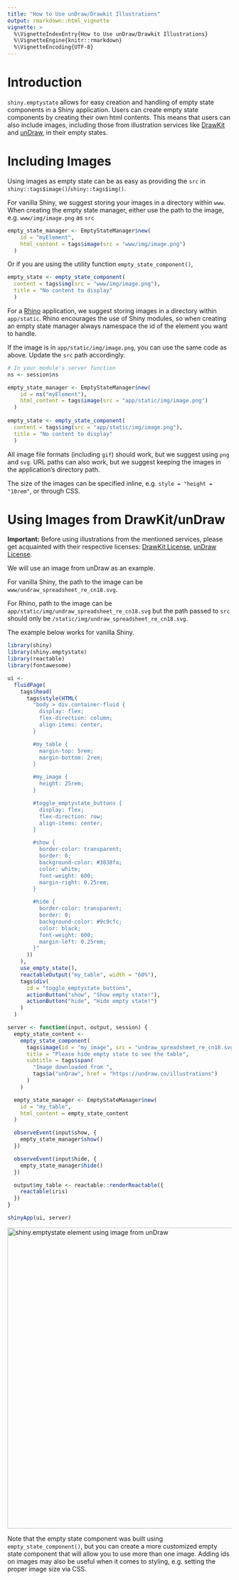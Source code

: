 ```yaml
---
title: "How to Use unDraw/Drawkit Illustrations"
output: rmarkdown::html_vignette
vignette: >
  %\VignetteIndexEntry{How to Use unDraw/Drawkit Illustrations}
  %\VignetteEngine{knitr::rmarkdown}
  %\VignetteEncoding{UTF-8}
---
```


# Introduction

`shiny.emptystate` allows for easy creation and handling of empty state components in a Shiny application. 
Users can create empty state components by creating their own html contents. 
This means that users can also include images, including those from illustration services like [DrawKit](https://www.drawkit.com/illustration-types/all) and [unDraw](https://undraw.co/illustrations), in their empty states. 

# Including Images

Using images as empty state can be as easy as providing the `src` in `shiny::tags$image()`/`shiny::tags$img()`.

For vanilla Shiny, we suggest storing your images in a directory within `www`.
When creating the empty state manager, either use the path to the image, e.g. `www/img/image.png` as `src`

```r
empty_state_manager <- EmptyStateManager$new(
    id = "myElement",
    html_content = tags$image(src = "www/img/image.png")
  )
```
Or if you are using the utility function `empty_state_component()`, 

```r
empty_state <- empty_state_component(
  content = tags$img(src = "www/img/image.png"),
  title = "No content to display"
  )
```
For a [Rhino](https://appsilon.github.io/rhino/index.html) application, we suggest storing images in a directory within `app/static`. Rhino encourages the use of Shiny modules, so when creating an empty state manager always namespace the id of the element you want to handle.

If the image is in `app/static/img/image.png`, you can use the same code as above.
Update the `src` path accordingly.

```r
# In your module's server function
ns <- session$ns

empty_state_manager <- EmptyStateManager$new(
    id = ns("myElement"),
    html_content = tags$image(src = "app/static/img/image.png")
  )
  
empty_state <- empty_state_component(
  content = tags$img(src = "app/static/img/image.png"),
  title = "No content to display"
  )
```

All image file formats (including `gif`) should work, but we suggest using `png` and `svg`.
URL paths can also work, but we suggest keeping the images in the application's directory path.

The size of the images can be specified inline, e.g. `style = "height = "10rem"`, or through CSS.

# Using Images from DrawKit/unDraw

**Important:** Before using illustrations from the mentioned services, please get acquainted with their respective licenses: [DrawKit License](https://www.drawkit.com/license), [unDraw License](https://undraw.co/license).

We will use an image from unDraw as an example.

For vanilla Shiny, the path to the image can be `www/undraw_spreadsheet_re_cn18.svg`.

For Rhino, path to the image can be `app/static/img/undraw_spreadsheet_re_cn18.svg` but the path passed to `src` should only be `/static/img/undraw_spreadsheet_re_cn18.svg`.

The example below works for vanilla Shiny.

```r
library(shiny)
library(shiny.emptystate)
library(reactable)
library(fontawesome)

ui <-
  fluidPage(
    tags$head(
      tags$style(HTML(
        "body > div.container-fluid {
          display: flex;
          flex-direction: column;
          align-items: center;
        }

        #my_table {
          margin-top: 5rem;
          margin-bottom: 2rem;
        }

        #my_image {
          height: 25rem;
        }

        #toggle_emptystate_buttons {
          display: flex;
          flex-direction: row;
          align-items: center;
        }

        #show {
          border-color: transparent;
          border: 0;
          background-color: #3838fa;
          color: white;
          font-weight: 600;
          margin-right: 0.25rem;
        }

        #hide {
          border-color: transparent;
          border: 0;
          background-color: #9c9cfc;
          color: black;
          font-weight: 600;
          margin-left: 0.25rem;
        }"
      ))
    ),
    use_empty_state(),
    reactableOutput("my_table", width = "60%"),
    tags$div(
      id = "toggle_emptystate_buttons",
      actionButton("show", "Show empty state!"),
      actionButton("hide", "Hide empty state!")
    )
  )

server <- function(input, output, session) {
  empty_state_content <-
    empty_state_component(
      tags$image(id = "my_image", src = "undraw_spreadsheet_re_cn18.svg"),
      title = "Please hide empty state to see the table",
      subtitle = tags$span(
        "Image downloaded from ", 
        tags$a("unDraw", href = "https://undraw.co/illustrations")
      )
    )

  empty_state_manager <- EmptyStateManager$new(
    id = "my_table",
    html_content = empty_state_content
  )

  observeEvent(input$show, {
    empty_state_manager$show()
  })

  observeEvent(input$hide, {
    empty_state_manager$hide()
  })

  output$my_table <- reactable::renderReactable({
    reactable(iris)
  })
}

shinyApp(ui, server)
```

<img src="files/unDraw-empty-state-demo.gif" alt="shiny.emptystate element using image from unDraw" width=675px/>

Note that the empty state component was built using `empty_state_component()`, but you can create a more customized empty state component that will allow you to use more than one image. Adding ids on images may also be useful when it comes to styling, e.g. setting the proper image size via CSS.
